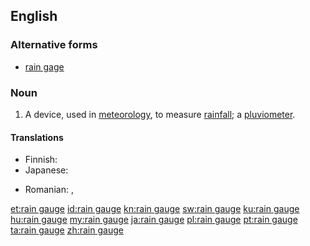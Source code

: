 ==English==

===Alternative forms===
* [[rain gage]] {{qualifier|USA}}

===Noun===
{{wikipedia}}
{{en-noun}}

# A device, used in [[meteorology]], to measure [[rainfall]]; a [[pluviometer]].

====Translations====
{{trans-top|device to measure rainfall}}
* Finnish: {{t+|fi|sademittari}}
* Japanese: {{t+|ja|雨量計|tr=うりょうけい, uryōkei|sc=Jpan}}
{{trans-mid}}
* Romanian: {{t+|ro|pluviometru}}, {{t+|ro|udometru}}
{{trans-bottom}}

[[et:rain gauge]]
[[id:rain gauge]]
[[kn:rain gauge]]
[[sw:rain gauge]]
[[ku:rain gauge]]
[[hu:rain gauge]]
[[my:rain gauge]]
[[ja:rain gauge]]
[[pl:rain gauge]]
[[pt:rain gauge]]
[[ta:rain gauge]]
[[zh:rain gauge]]